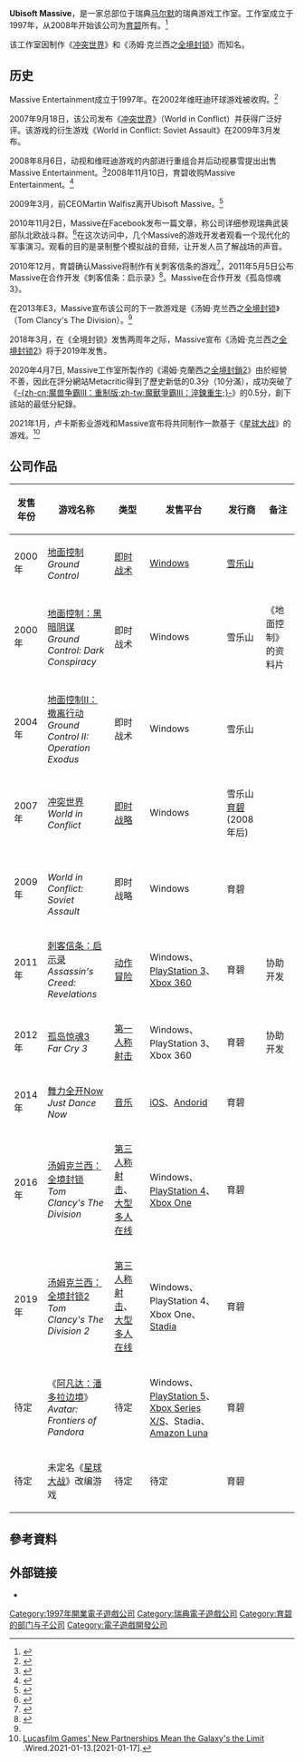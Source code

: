 {{NoteTA
| G1=Games
}}
{{Infobox company
| name = Ubisoft Massive
| logo = [[File:Logo_of_Massive_Entertainment.png|220px]]
| type = [[育碧软件|育碧软件]]的子公司
| foundation = 1997
| location_city = [[马尔默|马尔默]]
| location_country = {{flag|Sweden}}
| locations =
| area_served =
| key_people = David Polfeldt, Managing Director<br />Fredrik Rundqvist, Producer<br />Petter Sydow, Producer<br />Martin Hultberg, Head of Communications<br />Magnus Jansén, Creative Director
| industry = 电子游戏
| products = Tom Clancy's The Division
| services =
| revenue =
| operating_income =
| net_income =
| owner = [[育碧|育碧]]（2008年-至今）<br>[[维旺迪游戏|维旺迪]]（2002年-2008年）
| num_employees = 300
| parent = 育碧
| divisions =
| subsid =
| caption =
| homepage = {{URL|www.massive.se/}}
| dissolved =
| footnotes =
| intl = yes
}}

'''Ubisoft Massive'''，是一家总部位于瑞典[[马尔默|马尔默]]的瑞典游戏工作室。工作室成立于1997年，从2008年开始该公司为[[育碧|育碧]]所有。<ref>{{cite web |url=http://www.ubisoftgroup.com/en-US/press/detail.aspx?cid=tcm:99-31035-16&ctid=tcm:95-27313-32 |title=UBISOFT® acquires the assets of MASSIVE ENTERTAINMENT® |publisher=Ubisoftgroup.com |date=10 November 2008 |accessdate=19 March 2012 |archive-date=2015-07-10 |archive-url=https://web.archive.org/web/20150710082333/https://www.ubisoftgroup.com/en-US/press/detail.aspx?cid=tcm:99-31035-16&ctid=tcm:95-27313-32 |dead-url=no }}</ref>

该工作室因制作《[[冲突世界|冲突世界]]》和《汤姆·克兰西之[[全境封锁|全境封锁]]》而知名。

== 历史 ==

Massive Entertainment成立于1997年。在2002年维旺迪环球游戏被收购。<ref>{{cite web |url=http://www.mobygames.com/company/massive-entertainment |title=Ubisoft Massive |publisher=MobyGames |date= |accessdate=19 March 2012 |archive-date=2009-10-16 |archive-url=https://web.archive.org/web/20091016043206/http://www.mobygames.com/company/massive-entertainment |dead-url=no }}</ref>

2007年9月18日，该公司发布《[[冲突世界|冲突世界]]》（World in Conflict）并获得广泛好评。该游戏的衍生游戏《World in Conflict: Soviet Assault》在2009年3月发布。

2008年8月6日，动视和维旺迪游戏的内部进行重组合并后动视暴雪提出出售Massive Entertainment。<ref>{{cite web |url=http://pc.ign.com/articles/896/896876p1.html |title=Massive Sell Off |date=6 August 2008 |author=Jason Ocampo |publisher=IGN |accessdate=6 August 2008 |archive-date=2012-04-14 |archive-url=https://web.archive.org/web/20120414170527/http://pc.ign.com/articles/896/896876p1.html |dead-url=no }}</ref>2008年11月10日，育碧收购Massive Entertainment。<ref>{{cite web |url=http://www.worthplaying.com/article.php?sid=57393 |title=Ubisoft Acquires Massive Entertainment |accessdate=6 August 2008}}</ref>

2009年3月，前CEOMartin Walfisz离开Ubisoft Massive。<ref>{{cite web |url=http://www.gamesindustry.biz/articles/massive-entertainment-founder-leaves-studi |title=Massive Entertainment founder leaves studio |author=Matt Martin |publisher=gamesindustry.biz |accessdate=13 July 2009 |archive-date=2009-03-17 |archive-url=https://web.archive.org/web/20090317213116/http://www.gamesindustry.biz/articles/massive-entertainment-founder-leaves-studi |dead-url=no }}</ref>

2010年11月2日，Massive在Facebook发布一篇文章，称公司详细参观瑞典武装部队北欧战斗群。<ref>{{cite web |url=http://www.facebook.com/notes/ubisoft-massive/massive-goes-to-war/453076489642 |title=Massive goes to war |author=Ubisoft Massive |accessdate=25 November 2010 |archive-date=2014-12-20 |archive-url=https://web.archive.org/web/20141220190634/https://www.facebook.com/notes/ubisoft-massive/massive-goes-to-war/453076489642 |dead-url=no }}</ref>在这次访问中，几个Massive的游戏开发者观看一个现代化的军事演习。观看的目的是录制整个模拟战的音频，让开发人员了解战场的声音。

2010年12月，育碧确认Massive将制作有关刺客信条的游戏<ref>{{cite web |author=Ubisoft |url=http://twitter.com/Ubisoft/status/17248988705071104 |title=Twitter / Ubisoft: Ubisoft’s Massive studio t |publisher=Twitter.com |date=21 December 2010 |accessdate=19 March 2012 |archive-date=2021-08-03 |archive-url=https://web.archive.org/web/20210803234321/https://twitter.com/Ubisoft/status/17248988705071104 |dead-url=no }}</ref>，2011年5月5日公布Massive在合作开发《刺客信条：启示录》<ref name="#1">{{cite web |url=http://www.ubisoftgroup.com/index.php?p=59&art_id=60&vars=Y29tX2lkPTg0NyZzZW5kZXI9SE9NRSZzZW5kZXJfdXJsPWluZGV4LnBocCUzRnNpdF9pZCUzRDImZmlsdGVyX3R5cGU9JmZpbHRlcl9tb250aD0mZmlsdGVyX3llYXI9 |title=UBISOFT® UNSHEATHES ASSASSIN'S CREED® REVELATIONS |publisher=Ubisoftgroup |accessdate=5 May 2011 |archive-date=2011-10-01 |archive-url=https://web.archive.org/web/20111001010241/http://www.ubisoftgroup.com/index.php?p=59&art_id=60&vars=Y29tX2lkPTg0NyZzZW5kZXI9SE9NRSZzZW5kZXJfdXJsPWluZGV4LnBocCUzRnNpdF9pZCUzRDImZmlsdGVyX3R5cGU9JmZpbHRlcl9tb250aD0mZmlsdGVyX3llYXI9 |dead-url=no }}</ref>。Massive在合作开发《孤岛惊魂3》。

在2013年E3，Massive宣布该公司的下一款游戏是《汤姆·克兰西之[[全境封锁|全境封锁]]》（Tom Clancy's The Division）。<ref name="#1"/>

2018年3月，在《全境封锁》发售两周年之际，Massive宣布《汤姆·克兰西之[[全境封锁2|全境封锁2]]》将于2019年发售。

2020年4月7日, Massive工作室所製作的《湯姆·克蘭西之[[全境封鎖2|全境封鎖2]]》由於經營不善，因此在評分網站Metacritic得到了歷史新低的0.3分（10分滿），成功突破了《[[魔兽争霸III：重制版|-{zh-cn:魔兽争霸III：重制版;zh-tw:魔獸爭霸III：淬鍊重生;}-]]》的0.5分，創下該站的最低分紀錄。

2021年1月，卢卡斯影业游戏和Massive宣布将共同制作一款基于《[[星球大战|星球大战]]》的游戏。<ref>[https://www.wired.com/story/lucasfilm-games-star-wars-ubisoft-indiana-jones-bethesda/ Lucasfilm Games' New Partnerships Mean the Galaxy's the Limit] {{Wayback|url=https://www.wired.com/story/lucasfilm-games-star-wars-ubisoft-indiana-jones-bethesda/ |date=20210218141359 }}.Wired.2021-01-13.[2021-01-17].</ref>

== 公司作品 ==
{| class="wikitable" border="1" style="width: 100%;"
|-
! scope="col" | 发售年份
! scope="col" | 游戏名称
! scope="col" | 类型
! scope="col" | 发售平台
! scope="col" | 发行商
! scope="col" | 备注
|-
| 2000年
| [[地面控制_(游戏)|地面控制]]<br>''Ground Control''
| [[即时战术游戏|即时战术]]
| [[Windows|Windows]]
| [[雪乐山|雪乐山]]
| 
|-
| 2000年
| [[地面控制：黑暗阴谋|地面控制：黑暗阴谋]]<br>''Ground Control: Dark Conspiracy''
| 即时战术
| Windows
| 雪乐山
| 《地面控制》的资料片
|-
| 2004年
| [[地面控制II：撤离行动|地面控制II：撤离行动]]<br>''Ground Control II: Operation Exodus''
| 即时战术
| Windows
| 雪乐山
|
|-
| 2007年
| [[冲突世界|冲突世界]]<br>''World in Conflict''
| [[即时战略游戏|即时战略]]
| Windows
| 雪乐山<br>[[育碧|育碧]](2008年后)
|
|-
| 2009年
| {{le|冲突世界：苏联进攻|World in Conflict: Soviet Assault}}<br>''World in Conflict: Soviet Assault''
| 即时战略
| Windows
| 育碧
|
|-
| 2011年
| [[刺客信条：启示录|刺客信条：启示录]]<br>''Assassin's Creed: Revelations''
| [[动作冒险游戏|动作冒险]]
| Windows、[[PlayStation_3|PlayStation 3]]、[[Xbox_360|Xbox 360]]
| 育碧
| 协助开发
|-
| 2012年
| [[孤岛惊魂3|孤岛惊魂3]]<br>''Far Cry 3''
| [[第一人称射击游戏|第一人称射击]]
| Windows、PlayStation 3、Xbox 360
| 育碧
| 协助开发
|-
| 2014年
| [[舞力全开Now|舞力全开Now]]<br>''Just Dance Now''
| [[音乐游戏|音乐]]
| [[iOS|iOS]]、[[Andorid|Andorid]]
| 育碧
| 
|-
| 2016年
| [[汤姆克兰西：全境封锁|汤姆克兰西：全境封锁]]<br>''Tom Clancy's The Division''
| [[第三人称射击游戏|第三人称射击]]、[[大型多人在线游戏|大型多人在线]]
| Windows、[[PlayStation_4|PlayStation 4]]、[[Xbox_One|Xbox One]]
| 育碧
|
|-
| 2019年
| [[汤姆克兰西：全境封锁2|汤姆克兰西：全境封锁2]]<br>''Tom Clancy's The Division 2''
| [[第三人称射击游戏|第三人称射击]]、[[大型多人在线游戏|大型多人在线]]
| Windows、PlayStation 4、Xbox One、[[Stadia|Stadia]]
| 育碧
|
|-
| 待定
| 《[[阿凡达：潘多拉边境|阿凡达：潘多拉边境]]》<br>''Avatar: Frontiers of Pandora''
| 待定
| Windows、[[PlayStation_5|PlayStation 5]]、[[Xbox_Series_X/S|Xbox Series X/S]]、Stadia、[[Amazon_Luna|Amazon Luna]]
| 育碧
|
|-
| 待定
| 未定名《[[星球大战|星球大战]]》改编游戏
| 待定
| 待定
| 育碧
|
|}

== 參考資料 ==
{{reflist}}

== 外部链接 ==
* {{Official|www.massive.se/}}

{{Ubisoft}}
{{动视}}
{{DEFAULTSORT:Ubisoft Massive}}
[[Category:1997年開業電子遊戲公司|Category:1997年開業電子遊戲公司]]
[[Category:瑞典電子遊戲公司|Category:瑞典電子遊戲公司]]
[[Category:育碧的部门与子公司|Category:育碧的部门与子公司]]
[[Category:電子遊戲開發公司|Category:電子遊戲開發公司]]